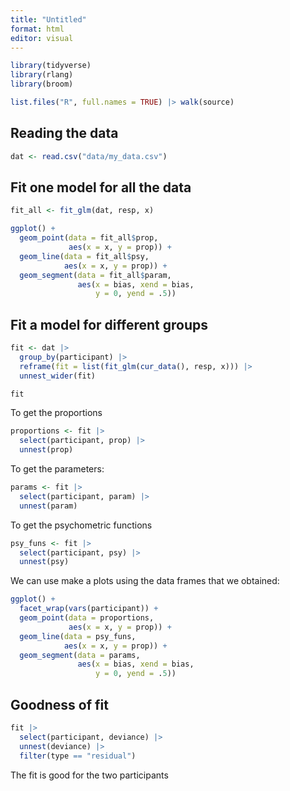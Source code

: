 ```yaml
---
title: "Untitled"
format: html
editor: visual
---
```


```r
library(tidyverse)
library(rlang)
library(broom)

list.files("R", full.names = TRUE) |> walk(source)
```

## Reading the data

```r
dat <- read.csv("data/my_data.csv")
```



## Fit one model for all the data

```r
fit_all <- fit_glm(dat, resp, x)
```

```r
ggplot() +
  geom_point(data = fit_all$prop,
             aes(x = x, y = prop)) +
  geom_line(data = fit_all$psy, 
            aes(x = x, y = prop)) +
  geom_segment(data = fit_all$param, 
               aes(x = bias, xend = bias, 
                   y = 0, yend = .5))
```

## Fit a model for different groups

```r
fit <- dat |> 
  group_by(participant) |> 
  reframe(fit = list(fit_glm(cur_data(), resp, x))) |> 
  unnest_wider(fit)

fit
```

To get the proportions

```r
proportions <- fit |> 
  select(participant, prop) |> 
  unnest(prop)
```

To get the parameters:

```r
params <- fit |> 
  select(participant, param) |> 
  unnest(param)
```

To get the psychometric functions

```r
psy_funs <- fit |> 
  select(participant, psy) |> 
  unnest(psy)
```

We can use make a plots using the data frames that we obtained:

```r
ggplot() +
  facet_wrap(vars(participant)) +
  geom_point(data = proportions,
             aes(x = x, y = prop)) +
  geom_line(data = psy_funs, 
            aes(x = x, y = prop)) +
  geom_segment(data = params, 
               aes(x = bias, xend = bias, 
                   y = 0, yend = .5))
```

## Goodness of fit

```r
fit |> 
  select(participant, deviance) |> 
  unnest(deviance) |> 
  filter(type == "residual")
```

The fit is good for the two participants
